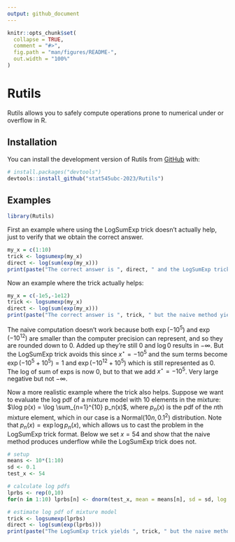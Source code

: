 ```yaml
---
output: github_document
---
```


<!-- README.md is generated from README.Rmd. Please edit that file -->

```r
knitr::opts_chunk$set(
  collapse = TRUE,
  comment = "#>",
  fig.path = "man/figures/README-",
  out.width = "100%"
)
```

# Rutils

<!-- badges: start -->
<!-- badges: end -->

Rutils allows you to safely compute operations prone to 
numerical under or overflow in R.

## Installation

You can install the development version of Rutils from [GitHub](https://github.com/) with:

``` r
# install.packages("devtools")
devtools::install_github("stat545ubc-2023/Rutils")
```

## Examples

```r
library(Rutils)
```
First an example where using the LogSumExp trick doesn't actually help,
just to verify that we obtain the correct answer.

```r
my_x = c(1:10)
trick <- logsumexp(my_x)
direct <- log(sum(exp(my_x)))
print(paste("The correct answer is ", direct, " and the LogSumExp trick yields ", trick))
```

Now an example where the trick actually helps:

```r
my_x = c(-1e5,-1e12)
trick <- logsumexp(my_x)
direct <- log(sum(exp(my_x)))
print(paste("The correct answer is ", trick, " but the naive method yields ", direct))
```

The naive computation doesn't work because both $\exp(-10^{5})$
and $\exp(-10^{12})$ are smaller than the
computer precision can represent, and so they are rounded down to 0.
Added up they're still 0 and $\log 0$ results in $-\infty$.
But the LogSumExp trick avoids this since
$x^\star = -10^{5}$ and the sum terms become
$\exp(-10^{5}+10^{5})=1$ and $\exp(-10^{12}+10^{5})$
which is still represented as 0.
The log of sum of exps is now 0,
but to that we add $x^\star=-10^{5}$.
Very large negative but not $-\infty$.


Now a more realistic example where the trick also helps.
Suppose we want to evaluate the log pdf of a mixture model
with 10 elements in the mixture:
$\log p(x) = \log \sum_{n=1}^{10} p_n(x)$,
where $p_n(x)$ is the pdf of the $n$th mixture element,
which in our case is a Normal$(10n,0.1^2)$ distribution.
Note that $p_n(x) = \exp\log p_n(x)$,
which allows us to cast the problem in the LogSumExp trick format.
Below we set $x=54$ and show that the naive method produces underflow
while the LogSumExp trick does not.

```r
# setup
means <- 10*(1:10)
sd <- 0.1
test_x <- 54

# calculate log pdfs
lprbs <- rep(0,10)
for(n in 1:10) lprbs[n] <- dnorm(test_x, mean = means[n], sd = sd, log = TRUE)

# estimate log pdf of mixture model
trick <- logsumexp(lprbs)
direct <- log(sum(exp(lprbs)))
print(paste("The LogSumExp trick yields ", trick, " but the naive method yields ", direct))
```

